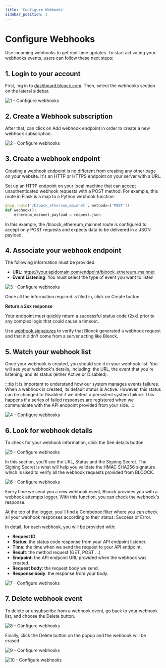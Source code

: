 ```yaml
---
title: 'Configure Webhooks'
sidebar_position: 1
---
```


# Configure Webhooks

Use incoming webhooks to get real-time updates. To start activating your webhooks events, users can follow these next steps:

## 1. Login to your account

First, log in to [dashboard.bloock.com](https://dashboard.bloock.com). Then, select the webhooks section on the lateral sidebar.

![1 - Configure webhooks](/static/docs/guides/webhooks/configure/1-configure.png)

## 2. Create a Webhook subscription

After that, can click on Add webhook endpoint in order to create a new webhook subscription.

![2 - Configure webhooks](/static/docs/guides/webhooks/configure/2-configure.png)

## 3. Create a webhook endpoint

Creating a webhook endpoint is no different from creating any other page on your website. It's an HTTP or HTTPS endpoint on your server with a URL.

Set up an HTTP endpoint on your local machine that can accept unauthenticated webhook requests with a POST method. For example, this route in Flask is a map to a Python webhook function:

```python
@app.route('/bloock_ethereum_mainnet', methods=['POST'])
def webhook():
    ethereum_mainnet_payload = request.json
```

In this example, the /bloock_ethereum_mainnet route is configured to accept only POST requests and expects data to be delivered in a JSON payload.

## 4. Associate your webhook endpoint

The following information must be provided:

- **URL**: https://your.apidomain.com/endpoint/bloock_ethereum_mainnet
- **Event Listening**: You must select the type of event you want to listen

![3 - Configure webhooks](/static/docs/guides/webhooks/configure/3-configure.png)

Once all the information required is filed in, click on Create button.

**Return a 2xx response**

Your endpoint must quickly return a successful status code (2xx) prior to any complex logic that could cause a timeout.

Use [webhook signatures](./verify.mdx#webhook-signatures) to verify that Bloock generated a webhook request and that it didn't come from a server acting like Bloock.

## 5. Watch your webhook list

Once your webhook is created, you should see it in your webhook list. You will see your webhook's details, including: the URL, the event that you're listening, and its status (either Active or Disabled).

:::tip
It is important to understand how our system manages events failures. When a webhook is created, its default status is Active. However, this status can be changed to Disabled if we detect a persistent system failure. This happens if a series of failed responses are registered when we communicate with the API endpoint provided from your side.
:::

![4 - Configure webhooks](/static/docs/guides/webhooks/configure/4-configure.png)

## 6. Look for webhook details

To check for your webhook information, click the See details button.

![5 - Configure webhooks](/static/docs/guides/webhooks/configure/5-configure.png)

In this section, you'll see the URL, Status and the Signing Secret. The Signing Secret is what will help you validate the HMAC SHA256 signature which is used to verify all the webhook requests provided from BLOOCK.

![6 - Configure webhooks](/static/docs/guides/webhooks/configure/6-configure.png)

Every time we send you a new webhook event, Bloock provides you with a webhook attempts logger. With this function, you can check the webhook's response.

At the top of the logger, you'll find a Combobox filter where you can check all your webhook responses according to their status: Success or Error.

In detail, for each webhook, you will be provided with:

- **Request ID**
- **Status**: the status code response from your API endpoint listener.
- **Time**: the time when we send the request to your API endpoint.
- **Result**: the method request (GET, POST ...)
- **Endpoint**: the API endpoint URL provided when the webhook was created.
- **Request body**: the request body we send.
- **Response body**: the response from your body.

![7 - Configure webhooks](/static/docs/guides/webhooks/configure/7-configure.png)

## 7. Delete webhook event

To delete or unsubscribe from a webhook event, go back to your webhook list, and choose the Delete button.

![8 - Configure webhooks](/static/docs/guides/webhooks/configure/8-configure.png)

Finally, click the Delete button on the popup and the webhook will be erased.

![9 - Configure webhooks](/static/docs/guides/webhooks/configure/9-configure.png)

![10 - Configure webhooks](/static/docs/guides/webhooks/configure/10-configure.png)
